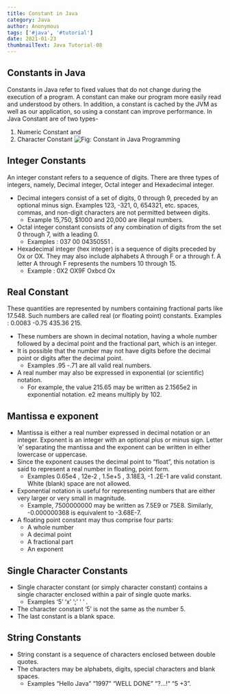 ```yaml
---
title: Constant in Java
category: Java
author: Anonymous
tags: ['#java', '#tutorial']
date: 2021-01-23
thumbnailText: Java Tutorial-08
---
```

## Constants in Java
Constants in Java refer to fixed values that do not change during the execution of a program. A constant can make our program more easily read and understood by others. In addition, a constant is cached by the JVM as well as our application, so using a constant can improve performance. In Java Constant are of two types-

1. Numeric Constant and
2. Character Constant
![Fig: Constant in Java Programming](../../assets/javaPic/constant.png)
## Integer Constants
An integer constant refers to a sequence of digits. There are three types of integers, namely, Decimal integer, Octal integer and Hexadecimal integer.

- Decimal integers consist of a set of digits, 0 through 9, preceded by an optional minus sign. Examples 123, -321, 0, 654321, etc. spaces, commas, and non-digit characters are not permitted between digits.
   - Example 15,750, $1000 and 20,000 are illegal numbers.
- Octal integer constant consists of any combination of digits from the set 0 through 7, with a leading 0.
   - Examples : 037 00 04350551 .
- Hexadecimal integer (hex integer) is a sequence of digits preceded by Ox or OX. They may also include alphabets A through F or a through f. A letter A through F represents the numbers 10 through 15.
   - Example : 0X2 OX9F Oxbcd Ox
## Real Constant
These quantities are represented by numbers containing fractional parts like 17.548. Such numbers are called real (or floating point) constants. Examples : 0.0083 -0.75 435.36 215.

- These numbers are shown in decimal notation, having a whole number followed by a decimal point and the fractional part, which is an integer.
- It is possible that the number may not have digits before the decimal point or digits after the decimal point.
   - Examples .95 -.71 are all valid real numbers.
- A real number may also be expressed in exponential (or scientific) notation.
   - For example, the value 215.65 may be written as 2.1565e2 in exponential notation. e2 means multiply by 102.
## Mantissa e exponent
- Mantissa is either a real number expressed in decimal notation or an integer. Exponent is an integer with an optional plus or minus sign. Letter ‘e’ separating the mantissa and the exponent can be written in either lowercase or uppercase.
- Since the exponent causes the decimal point to “float”, this notation is said to represent a real number in floating, point form.
   - Examples 0.65e4 , 12e-2 , 1.5e+5 , 3.18E3, -1 .2E-1 are valid constant. White (blank) space are not allowed.
- Exponential notation is useful for representing numbers that are either very larger or very small in magnitude.
   - Example, 7500000000 may be written as 7.5E9 or 75E8. Similarly, -0.000000368 is equivalent to -3.68E-7.
- A floating point constant may thus comprise four parts:
   - A whole number
   - A decimal point
   - A fractional part
   - An exponent
## Single Character Constants
- Single character constant (or simply character constant) contains a single character enclosed within a pair of single quote marks.
   - Examples ‘5’ ‘x’ ‘;’ ‘ ‘ .
- The character constant ‘5’ is not the same as the number 5.
- The last constant is a blank space.

## String Constants
- String constant is a sequence of characters enclosed between double quotes.
- The characters may be alphabets, digits, special characters and blank spaces.
   - Examples “Hello Java” “1997” “WELL DONE” “?…!“ “5 +3”.

